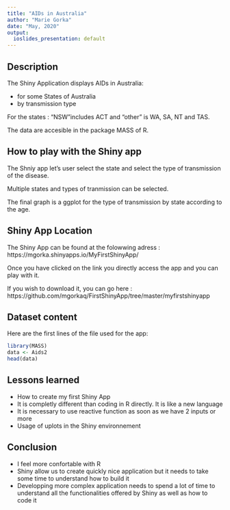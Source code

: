 ```yaml
---
title: "AIDs in Australia"
author: "Marie Gorka"
date: "May, 2020"
output:
  ioslides_presentation: default
---
```


## Description

The Shiny Application displays AIDs in Australia:

- for some States of Australia
- by transmission type

For the states : "NSW "includes ACT and "other" is WA, SA, NT and TAS.

The data are accesible in the package MASS of R.


## How to play with the Shiny app

The Shniy app let's user select the state and select the type of transmission of the disease.

Multiple states and types of tranmission can be selected.

The final graph is a ggplot for the type of transmission by state according to the age.


## Shiny App Location

The Shiny App can be found at the folowwing adress : 
https://mgorka.shinyapps.io/MyFirstShinyApp/

Once you have clicked on the link you directly access the app and you can play with it.

If you wish to download it, you can go here :
https://github.com/mgorkaq/FirstShinyApp/tree/master/myfirstshinyapp


## Dataset content

Here are the first lines of the file used for the app:

```r
library(MASS)
data <- Aids2
head(data)
```


## Lessons learned

- How to create my first Shiny App
- It is completly different than coding in R directly. It is like a new language
- It is necessary to use reactive function as soon as we have 2 inputs or more
- Usage of uplots in the Shiny environnement


## Conclusion

- I feel more confortable with R
- Shiny allow us to create quickly nice application but it needs to take some time to 
  understand how to build it
- Developping more complex application needs to spend a lot of time to understand all the
  functionalities offered by Shiny as well as how to code it
